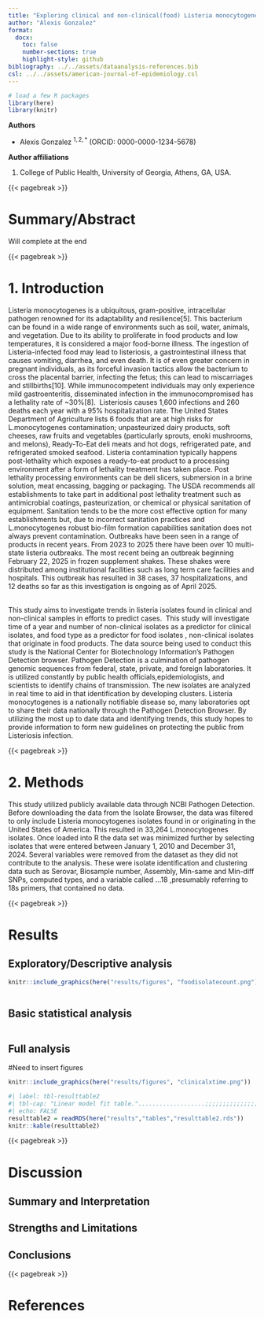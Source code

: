 ```yaml
---
title: "Exploring clinical and non-clinical(food) Listeria monocytogenes isolates "
author: "Alexis Gonzalez"
format:
  docx:
    toc: false
    number-sections: true
    highlight-style: github
bibliography: ../../assets/dataanalysis-references.bib
csl: ../../assets/american-journal-of-epidemiology.csl
---
```


```r
# load a few R packages
library(here)
library(knitr)
```

**Authors**

-   Alexis Gonzalez $^{1,2,*}$ (ORCID: 0000-0000-1234-5678)

**Author affiliations**

1.  College of Public Health, University of Georgia, Athens, GA, USA.

{{< pagebreak >}}

# Summary/Abstract

Will complete at the end

{{< pagebreak >}}

# 1. Introduction

Listeria monocytogenes is a ubiquitous, gram-positive, intracellular pathogen renowned for its adaptability and resilience\[5\]. This bacterium can be found in a wide range of environments such as soil, water, animals, and vegetation. Due to its ability to proliferate in food products and low temperatures, it is considered a major food-borne illness. The ingestion of Listeria-infected food may lead to listeriosis, a gastrointestinal illness that causes vomiting, diarrhea, and even death. It is of even greater concern in pregnant individuals, as its forceful invasion tactics allow the bacterium to cross the placental barrier, infecting the fetus; this can lead to miscarriages and stillbirths\[10\]. While immunocompetent individuals may only experience mild gastroenteritis, disseminated infection in the immunocompromised has a lethality rate of \~30%\[8\].  Listeriosis causes 1,600 infections and 260 deaths each year with a 95% hospitalization rate. The United States Department of Agriculture lists 6 foods that are at high risks for L.monocytogenes contamination; unpasteurized dairy products, soft cheeses, raw fruits and vegetables (particularly sprouts, enoki mushrooms, and melons), Ready-To-Eat deli meats and hot dogs, refrigerated pate, and refrigerated smoked seafood. Listeria contamination typically happens post-lethality which exposes a ready-to-eat product to a processing environment after a form of lethality treatment has taken place. Post lethality processing environments can be deli slicers, submersion in a brine solution, meat encassing, bagging or packaging. The USDA recommends all establishments to take part in additional post lethality treatment such as antimicrobial coatings, pasteurization, or chemical or physical sanitation of equipment. Sanitation tends to be the more cost effective option for many establishments but, due to incorrect sanitation practices and L.monocytogenes robust bio-film formation capabilities sanitation does not always prevent contamination. Outbreaks have been seen in a range of products in recent years. From 2023 to 2025 there have been over 10 multi-state listeria outbreaks. The most recent being an outbreak beginning February 22, 2025 in frozen supplement shakes. These shakes were distributed among institutional facilities such as long term care facilities and hospitals. This outbreak has resulted in 38 cases, 37 hospitalizations, and 12 deaths so far as this investigation is ongoing as of April 2025. 

\
This study aims to investigate trends in listeria isolates found in clinical and non-clinical samples in efforts to predict cases.  This study will investigate time of a year and number of non-clinical isolates as a predictor for clinical isolates, and food type as a predictor for food isolates , non-clinical isolates that originate in food products. The data source being used to conduct this study is the National Center for Biotechnology Information's Pathogen Detection browser. Pathogen Detection is a culmination of pathogen genomic sequences from federal, state, private, and foreign laboratories. It is utilized constantly by public health officials,epidemiologists, and scientists to identify chains of transmission. The new isolates are analyzed in real time to aid in that identification by developing clusters. Listeria monocytogenes is a nationally notifiable disease so, many laboratories opt to share their data nationally through the Pathogen Detection Browser. By utilizing the most up to date data and identifying trends, this study hopes to provide information to form new guidelines on protecting the public from Listeriosis infection.

{{< pagebreak >}}

# 2. Methods

This study utilized publicly available data through NCBI Pathogen Detection. Before downloading the data from the Isolate Browser, the data was filtered to only include Listeria monocytogenes isolates found in or originating in the United States of America. This resulted in 33,264 L.monocytogenes isolates. Once loaded into R the data set was minimized further by selecting isolates that were entered between January 1, 2010 and December 31, 2024. Several variables were removed from the dataset as they did not contribute to the analysis. These were isolate identification and clustering data such as Serovar, Biosample number, Assembly, Min-same and Min-diff SNPs, computed types, and a variable called ...18 ,presumably referring to 18s primers, that contained no data.

{{< pagebreak >}}

# Results

## Exploratory/Descriptive analysis

```r
knitr::include_graphics(here("results/figures", "foodisolatecount.png"))
```

```r

```

## Basic statistical analysis

```r

```

## Full analysis

#Need to insert figures

```r
knitr::include_graphics(here("results/figures", "clinicalxtime.png"))

```

```r
#| label: tbl-resulttable2
#| tbl-cap: "Linear model fit table."...................;;;;;;;;;;;;;;;::::::::::::::::P
#| echo: FALSE
resulttable2 = readRDS(here("results","tables","resulttable2.rds"))
knitr::kable(resulttable2)
```

{{< pagebreak >}}

# Discussion

## Summary and Interpretation

## Strengths and Limitations

## Conclusions

{{< pagebreak >}}

# References

```r

```
